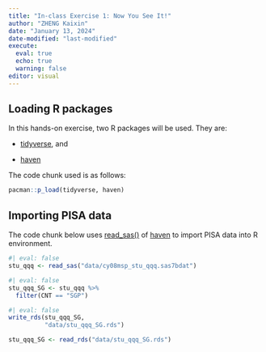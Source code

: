 ```yaml
---
title: "In-class Exercise 1: Now You See It!"
author: "ZHENG Kaixin"
date: "January 13, 2024"
date-modified: "last-modified"
execute: 
  eval: true
  echo: true
  warning: false
editor: visual
---
```


## Loading R packages

In this hands-on exercise, two R packages will be used. They are:

-   [tidyverse](https://www.tidyverse.org/), and

-   [haven](https://www.tidyverse.org/)

The code chunk used is as follows:

```r
pacman::p_load(tidyverse, haven)
```

## Importing PISA data

The code chunk below uses [read_sas()](https://haven.tidyverse.org/reference/read_sas.html) of [haven](https://haven.tidyverse.org/reference/index.html) to import PISA data into R environment.

```r
#| eval: false
stu_qqq <- read_sas("data/cy08msp_stu_qqq.sas7bdat")
```

```r
#| eval: false
stu_qqq_SG <- stu_qqq %>%
  filter(CNT == "SGP")
```

```r
#| eval: false
write_rds(stu_qqq_SG,
          "data/stu_qqq_SG.rds")
```

```r
stu_qqq_SG <- read_rds("data/stu_qqq_SG.rds")
```
